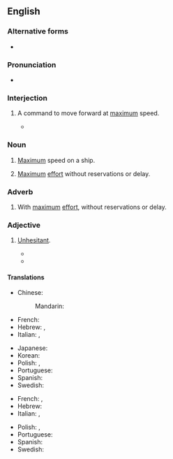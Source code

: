 ==English==

===Alternative forms===
* {{l|en|full steam ahead}}

===Pronunciation===
* {{audio|en|en-au-full speed ahead.ogg|Audio (AU)}}

===Interjection===
{{en-interjection}}

# {{lb|en|usually|nautical}} A command to move forward at [[maximum]] speed.
#: {{ux|en|Damn the torpedoes, '''full speed ahead'''!}}
#* {{RQ:Burroughs Land That Time Forgot||IV|passage=We had advanced a hundred yards, perhaps, when our first danger confronted us. Just ahead was a sharp right-angle turn in the tunnel. I could see the river's flotsam hurtling against the rocky wall upon the left as it was driven on by the mighty current, and I feared for the safety of the U-33 in making so sharp a turn under such adverse conditions; but there was nothing for it but to try. I didn't warn my fellows of the danger--it could have but caused them useless apprehension, for if we were to be smashed against the rocky wall, no power on earth could avert the quick end that would come to us. I gave the command '''full speed ahead''' and went charging toward the menace. I was forced to approach the dangerous left-hand wall in order to make the turn, and I depended upon the power of the motors to carry us through the surging waters in safety.}}

===Noun===
{{en-noun|-}}

# {{lb|en|usually|nautical}} [[Maximum]] speed on a ship.
#: {{ux|en|Then he gave it '''full speed ahead''', and shot us into the inlet.}}
# {{lb|en|idiomatic}} [[maximum|Maximum]] [[effort]] without reservations or delay.
#: {{ux|en|We got the OK on the conversion project. It's '''full speed ahead'''.}}

===Adverb===
{{en-adv|-}}

# {{lb|en|idiomatic}} With [[maximum]] [[effort]], without reservations or delay.
#: {{ux|en|He charged '''full speed ahead''' into his studies.}}

===Adjective===
{{en-adj|-}}

# {{lb|en|idiomatic}} [[unhesitant|Unhesitant]].
#: {{ux|en|The company's '''full speed ahead''' approach to product development would ultimately be its downfall.}}
#* {{quote-book|en|passage=I was always so busy and '''full-speed ahead''' that I didn't take any time out to really listen to God.|title=Shattered|page=129|year=2009|isbn=1615791914}}
#* {{quote-book|en|passage=And what he's done in climbing is no less than world class — a blend of vision and genetic athleticism, with a '''full-speed-ahead''' approach that dwells on the possibilities, not the problems.|title=An Eye at the Top of the World|author=Pete Takeda|year=2013|page=90|isbn=9781568583587}}

====Translations====
{{trans-top|nautical}}
* Chinese:
*: Mandarin: {{t|cmn|全速前進|tr=quánsù qiánjìn}}
* French: {{t|fr|en avant toute}}
* Hebrew: {{t+|he|מָלֵא קָדִימָה|tr=male kadima}}, {{t|he|קָדִימָה מָלֵא|tr=kadima male}}
* Italian: {{t|it|avanti tutta}}, {{t|it|a tutto vapore}}
{{trans-mid}}
* Japanese: {{t|ja|全速前進|tr=zensoku zenshin}}
* Korean: {{t|ko|전속 전진}}
* Polish: {{t|pl|pełną parą}}, {{t|pl|całą parą}}
* Portuguese: {{t|pt|a todo vapor}}
* Spanish: {{t|es|a toda máquina}}
* Swedish: {{t|sv|full fart framåt}}
{{trans-bottom}}

{{trans-top|idiom, maximum effort}}
* French: {{t+|fr|pleins gaz}}, {{t+|fr|à toute vitesse}}
* Hebrew: {{t+|he|בִּמְלוֹא הַקִיטוֹר|tr=bimlo hakitor}}
* Italian: {{t|it|avanti tutta}}, {{t|it|a capofitto}}
{{trans-mid}}
* Polish: {{t|pl|pełną parą}}, {{t|pl|całą parą}}
* Portuguese: {{t|pt|a todo vapor}}
* Spanish: {{t|es|a toda máquina}}
* Swedish: {{t|sv|full fart framåt}}
{{trans-bottom}}